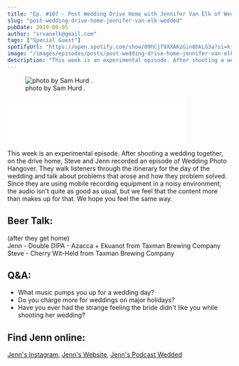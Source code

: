 ```yaml
---
title: "Ep. #107 - Post Wedding Drive Home with Jennifer Van Elk of Wedded"
slug: "post-wedding-drive-home-jennifer-van-elk-wedded"
pubDate: 2019-08-05
author: "srvanelk@gmail.com"
tags: ["Special Guest"]
spotifyUrl: "https://open.spotify.com/show/09hCjT9XXAKzGin8bkLG3a?si=kjRZvQ1JTb6Ov3HVzSSlWA"
image: "/images/episodes/posts/post-wedding-drive-home-jennifer-van-elk-wedded/IMG_0937.webp"
description: "This week is an experimental episode. After shooting a wedding together, on the drive home, Steve and Jenn recorded an episode of Wedding Photo Hangover. They walk listeners through the itinerary for the day of the wedding and talk about problems that arose and how they problem solved. Since they are using mobile recording equipment in a noisy environment, the audio isn't quite as good as usual, but we feel that the content more than makes up for that. We hope you feel the same way."
---
```


<figure>
  <img src="/images/episodes/posts/post-wedding-drive-home-jennifer-van-elk-wedded/IMG_0937.webp" alt=" photo by  Sam Hurd . " />
  <figcaption>photo by  Sam Hurd .</figcaption>
</figure>
<iframe class="embedly-embed" src="//cdn.embedly.com/widgets/media.html?src=https%3A%2F%2Fanchor.fm%2Fweddingphotohangover%2Fembed%2Fepisodes%2FEp--107---Post-Wedding-Drive-Home-with-Jennifer-Van-Elk-of-Wedded-e4ribh&url=https%3A%2F%2Fanchor.fm%2Fweddingphotohangover%2Fepisodes%2FEp--107---Post-Wedding-Drive-Home-with-Jennifer-Van-Elk-of-Wedded-e4ribh&image=https%3A%2F%2Fd3t3ozftmdmh3i.cloudfront.net%2Fproduction%2Fpodcast_uploaded_episode400%2F805714%2F805714-1564965431247-73dc5e6afa84b.jpg&key=61d05c9d54e8455ea7a9677c366be814&type=text%2Fhtml&schema=anchor&wmode=opaque" width="400" height="102" scrolling="no" frameborder="0" allow="autoplay; fullscreen" allowfullscreen="true"></iframe>

This week is an experimental episode. After shooting a wedding together, on the drive home, Steve and Jenn recorded an episode of Wedding Photo Hangover. They walk listeners through the itinerary for the day of the wedding and talk about problems that arose and how they problem solved. Since they are using mobile recording equipment in a noisy environment, the audio isn't quite as good as usual, but we feel that the content more than makes up for that. We hope you feel the same way.

## Beer Talk:

(after they get home)  
Jenn - Double DIPA - Azacca + Ekuanot from Taxman Brewing Company  
Steve - Cherry Wit-Held from Taxman Brewing Company

## Q&A:
- What music pumps you up for a wedding day?
- Do you charge more for weddings on major holidays?
- Have you ever had the strange feeling the bride didn't like you while shooting her wedding?

## Find Jenn online:
[Jenn's Instagram](https://www.instagram.com/jennvanelk/), [Jenn's Website](http://jennifervanelk.com/), [Jenn's Podcast Wedded](http://www.weddedpod.com/)
